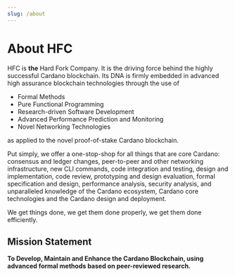 ```yaml
---
slug: /about
---
```


# About HFC

HFC is **the** Hard Fork Company.   It is the driving force behind the highly successful Cardano blockchain.
Its DNA is firmly embedded in advanced high assurance blockchain technologies through the use of

- Formal Methods
- Pure Functional Programming
- Research-driven Software Development
- Advanced Performance Prediction and Monitoring
- Novel Networking Technologies

as applied to the novel proof-of-stake Cardano blockchain.

Put simply, we offer a one-stop-shop for all things that are core Cardano: consensus and ledger changes, peer-to-peer and other networking infrastructure,
new CLI commands, code integration and testing, design and implementation, code review, prototyping and design evaluation, formal specification and design,
performance analysis, security analysis, and unparalleled knowledge of the Cardano ecosystem, Cardano core technologies and the Cardano design and deployment.

We get things done, we get them done properly, we get them done efficiently.

## Mission Statement

**To Develop, Maintain and Enhance the Cardano Blockchain, using advanced formal methods based on peer-reviewed research.**
